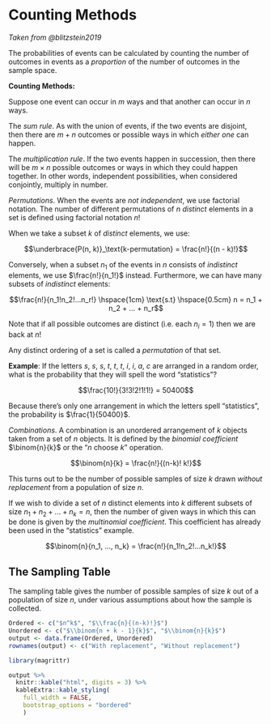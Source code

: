 # Counting Methods

*Taken from @blitzstein2019*

The probabilities of events can be calculated by counting the number of outcomes in events as a *proportion* of the number of outcomes in the sample space.

**Counting Methods:**

Suppose one event can occur in $m$ ways and that another can occur in $n$ ways.

The *sum rule*. As with the union of events, if the two events are disjoint, then there are $m + n$ outcomes or possible ways in which *either one* can happen.

The *multiplication rule*. If the two events happen in succession, then there will be $m \times n$ possible outcomes or ways in which they could happen together. In other words, independent possibilities, when considered conjointly, multiply in number.

*Permutations*. When the events are *not independent*, we use factorial notation. The number of different permutations of $n$ *distinct* elements in a set is defined using factorial notation $n!$

When we take a subset $k$ of *distinct* elements, we use:

$$\underbrace{P(n, k)}_\text{k-permutation} = \frac{n!}{(n - k)!}$$

Conversely, when a subset $n_1$ of the events in $n$ consists of *indistinct* elements, we use $\frac{n!}{n_1!}$ instead. Furthermore, we can have many subsets of *indistinct* elements:

$$\frac{n!}{n_1!n_2!...n_r!} \hspace{1cm} \text{s.t} \hspace{0.5cm} n = n_1 + n_2 + ... + n_r$$

Note that if all possible outcomes are distinct (i.e. each $n_i = 1$) then we are back at $n!$

Any distinct ordering of a set is called a *permutation* of that set.

**Example**: If the letters $s$, $s$, $s$, $t$, $t$, $t$, $i$, $i$, $a$, $c$ are arranged in a random order, what is the probability that they will spell the word "statistics"?

$$\frac{10!}{3!3!2!1!1!} = 50400$$

Because there's only one arrangement in which the letters spell "statistics", the probability is $\frac{1}{50400}$.

*Combinations*. A combination is an unordered arrangement of $k$ objects taken from a set of $n$ objects. It is defined by the *binomial coefficient* $\binom{n}{k}$ or the "$n$ choose $k$" operation.

$$\binom{n}{k} = \frac{n!}{(n-k)! k!}$$

This turns out to be the number of possible samples of size $k$ drawn *without replacement* from a population of size $n$.

If we wish to divide a set of $n$ distinct elements into $k$ different subsets of size $n_1 + n_2 + ... + n_k = n$, then the number of given ways in which this can be done is given by the *multinomial coefficient*. This coefficient has already been used in the "statistics" example.

$$\binom{n}{n_1, ..., n_k} = \frac{n!}{n_1!n_2!...n_k!}$$

## The Sampling Table

The sampling table gives the number of possible samples of size $k$ out of a population of size $n$, under various assumptions about how the sample is collected.

```r
Ordered <- c("$n^k$", "$\\frac{n}{(n-k)!}$")
Unordered <- c("$\\binom{n + k - 1}{k}$", "$\\binom{n}{k}$")
output <- data.frame(Ordered, Unordered)
rownames(output) <- c("With replacement", "Without replacement")

library(magrittr)

output %>% 
  knitr::kable("html", digits = 3) %>% 
  kableExtra::kable_styling(
    full_width = FALSE,
    bootstrap_options = "bordered"
    )
```
